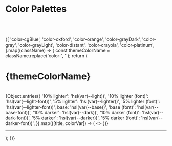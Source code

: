 <!-- Colors.stories.mdx -->


<Meta title="ColorPalettes" />

# Color Palettes

<br />
<br />
<br />

<div>
  {[
    'color-cgBlue',
    'color-oxford',
    'color-orange',
    'color-grayDark',
    'color-gray',
    'color-grayLight',
    'color-distant',
    'color-crayola',
    'color-platinum',
  ].map((className) => {
    const themeColorName = className.replace('color-', '');
    return (
      <div className={className}>
        <h1 style={{ color: 'hsl(var(--base))', textTransform: 'capitalize' }}>
          {themeColorName}
        </h1>
        <br />
        <ColorPalette>
          <ColorItem
            title={"Theme's base Color"}
            subtitle="main color"
            colors={{
              base: 'hsl(var(--base))',
              'base (font)': 'hsl(var(--base-font))',
            }}
          />
          <ColorItem
            title={`"${themeColorName}" in one Glimpse`}
            subtitle="respectively generated colors"
            colors={{
              '10% lighter': 'hsl(var(--light))',
              '5% lighter': 'hsl(var(--lighter))',
              base: 'hsl(var(--base))',
              '5% darker': 'hsl(var(--darker))',
              '10% darker': 'hsl(var(--dark))',
              '10% lighter (font)': 'hsl(var(--light-font))',
              '5% lighter (font)': 'hsl(var(--lighter-font))',
              'base (font)': 'hsl(var(--base-font))',
              '5% darker (font)': 'hsl(var(--darker-font))',
              '10% darker (font)': 'hsl(var(--dark-font))',
            }}
          />
          {Object.entries({
            '10% lighter': 'hsl(var(--light))',
            '10% lighter (font)': 'hsl(var(--light-font))',
            '5% lighter': 'hsl(var(--lighter))',
            '5% lighter (font)': 'hsl(var(--lighter-font))',
            base: 'hsl(var(--base))',
            'base (font)': 'hsl(var(--base-font))',
            '10% darker': 'hsl(var(--dark))',
            '10% darker (font)': 'hsl(var(--dark-font))',
            '5% darker': 'hsl(var(--darker))',
            '5% darker (font)': 'hsl(var(--darker-font))',
          }).map(([title, colorVar]) => (
            <>
              <ColorItem
                title={title}
                //subtitle="respectively generated colors"
                colors={{ [title]: colorVar }}
              />
            </>
          ))}
        </ColorPalette>
        <hr />
      </div>
    );
  })}
</div>
